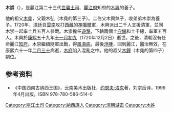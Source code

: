 '''木崇'''（{{bd|？||1722年|4月15日|catIdx=M木}}），是麗江第二十三代[[麗江土司|世襲土司]]、[[麗江府|麗江府]]知府的[[木興|木興]]的養子。

他的祖父[[木堯|木堯]]，父親木弘（木堯的第三子）。二伯父木興無子，收弟弟木崇為養子。1720年，[[清|清]]廷自[[雲南|雲南]]攻打[[西藏|西藏]]的[[準噶爾|準噶爾]]軍，木興派出二千人支援清軍，並同木崇一起率土兵五百人參戰。木崇擔任[[遊擊|遊擊]]，下轄兩個土[[守備|守備]]和土千總，率軍五百人。木興於[[康熙|康熙]]五十九年[[十一月初九|十一月初九]]（1720年12月2日）逝世。之後，清朝沒有任命麗江[[知府|知府]]。木崇繼續隨軍出戰，得[[風濕病|風濕病]]，最後[[浮腫|浮腫]]，回到麗江，醫治無效，在康熙六十一年[[二月三十|二月三十]]病逝，[[木府|木府]]陷入混亂之中。他的叔父[[木鐘|木鐘]]（木堯的第四子）嗣位。

==参考资料==
*《中国西南古纳西王国》，云南美术出版社，[[约瑟夫·洛克|约瑟夫·洛克]]著，刘宗岳译，1999年4月出版，ISBN 978-780-586-514-0

{{丽江土司}}
[[Category:丽江土司|Category:丽江土司]]
[[Category:納西族人|Category:納西族人]]
[[Category:清朝游击|Category:清朝游击]]
[[Category:木姓|Category:木姓]]